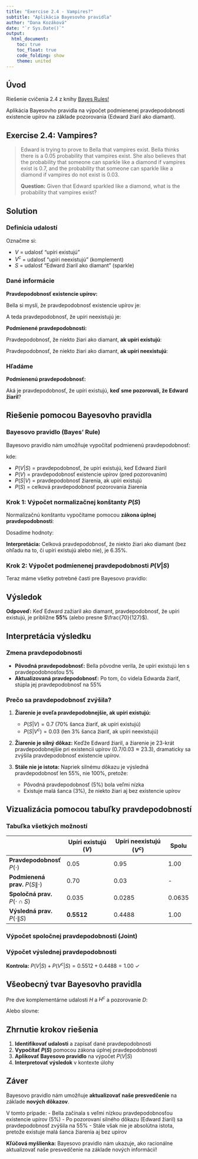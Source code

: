```yaml
---
title: "Exercise 2.4 - Vampires?"
subtitle: "Aplikácia Bayesovho pravidla"
author: "Dana Kozáková"
date: "`r Sys.Date()`"
output: 
  html_document:
    toc: true
    toc_float: true
    code_folding: show
    theme: united
---
```


## Úvod

Riešenie cvičenia 2.4 z knihy [Bayes Rules!](https://www.bayesrulesbook.com/chapter-2#exercises-1) 

Aplikácia Bayesovho pravidla na výpočet podmienenej pravdepodobnosti existencie upírov na základe pozorovania (Edward žiaril ako diamant).

## Exercise 2.4: Vampires?

> Edward is trying to prove to Bella that vampires exist. Bella thinks there is a 0.05 probability that vampires exist. She also believes that the probability that someone can sparkle like a diamond if vampires exist is 0.7, and the probability that someone can sparkle like a diamond if vampires do not exist is 0.03.
>
> **Question:** Given that Edward sparkled like a diamond, what is the probability that vampires exist?

## Solution

### Definícia udalostí

Označme si:

- $V$ = udalosť "upíri existujú"
- $V^c$ = udalosť "upíri neexistujú" (komplement)
- $S$ = udalosť "Edward žiaril ako diamant" (sparkle)

### Dané informácie

**Pravdepodobnosť existencie upírov:**

Bella si myslí, že pravdepodobnosť existencie upírov je:

\begin{equation}
P(V) = 0.05
\end{equation}

A teda pravdepodobnosť, že upíri neexistujú je:

\begin{equation}
P(V^c) = 1 - P(V) = 1 - 0.05 = 0.95
\end{equation}

**Podmienené pravdepodobnosti:**

Pravdepodobnosť, že niekto žiari ako diamant, **ak upíri existujú**:

\begin{equation}
P(S|V) = 0.7
\end{equation}

Pravdepodobnosť, že niekto žiari ako diamant, **ak upíri neexistujú**:

\begin{equation}
P(S|V^c) = 0.03
\end{equation}

### Hľadáme

**Podmienenú pravdepodobnosť:**

Aká je pravdepodobnosť, že upíri existujú, **keď sme pozorovali, že Edward žiaril**?

\begin{equation}
P(V|S) = \; ?
\end{equation}

## Riešenie pomocou Bayesovho pravidla

### Bayesovo pravidlo (Bayes' Rule)

Bayesovo pravidlo nám umožňuje vypočítať podmienenú pravdepodobnosť:

\begin{equation}
P(V|S) = \frac{P(V) \cdot P(S|V)}{P(S)}
\end{equation}

kde:

- $P(V|S)$ = pravdepodobnosť, že upíri existujú, keď Edward žiaril
- $P(V)$ = pravdepodobnosť existencie upírov (pred pozorovaním)
- $P(S|V)$ = pravdepodobnosť žiarenia, ak upíri existujú
- $P(S)$ = celková pravdepodobnosť pozorovania žiarenia

### Krok 1: Výpočet normalizačnej konštanty $P(S)$

Normalizačnú konštantu vypočítame pomocou **zákona úplnej pravdepodobnosti**:

\begin{equation}
P(S) = P(S|V) \cdot P(V) + P(S|V^c) \cdot P(V^c)
\end{equation}

Dosadíme hodnoty:

\begin{align}
P(S) &= P(S|V) \cdot P(V) + P(S|V^c) \cdot P(V^c) \\
&= 0.7 \times 0.05 + 0.03 \times 0.95 \\
&= 0.035 + 0.0285 \\
&= 0.0635
\end{align}

**Interpretácia:** Celková pravdepodobnosť, že niekto žiari ako diamant (bez ohľadu na to, či upíri existujú alebo nie), je 6.35%.

### Krok 2: Výpočet podmienenej pravdepodobnosti $P(V|S)$

Teraz máme všetky potrebné časti pre Bayesovo pravidlo:

\begin{align}
P(V|S) &= \frac{P(V) \cdot P(S|V)}{P(S)} \\
&= \frac{0.05 \times 0.7}{0.0635} \\
&= \frac{0.035}{0.0635} \\
&= \frac{35}{63.5} \\
&= \frac{70}{127} \\
&\approx 0.5512
\end{align}

## Výsledok

\begin{equation}
\boxed{P(V|S) \approx 0.55 \text{ alebo } 55\%}
\end{equation}

**Odpoveď:** Keď Edward zažiaril ako diamant, pravdepodobnosť, že upíri existujú, je približne **55%** (alebo presne $\frac{70}{127}$).

## Interpretácia výsledku

### Zmena pravdepodobnosti

- **Pôvodná pravdepodobnosť:** Bella pôvodne verila, že upíri existujú len s pravdepodobnosťou 5%
- **Aktualizovaná pravdepodobnosť:** Po tom, čo videla Edwarda žiariť, stúpla jej pravdepodobnosť na 55%

### Prečo sa pravdepodobnosť zvýšila?

1. **Žiarenie je oveľa pravdepodobnejšie, ak upíri existujú:**
   - $P(S|V) = 0.7$ (70% šanca žiariť, ak upíri existujú)
   - $P(S|V^c) = 0.03$ (len 3% šanca žiariť, ak upíri neexistujú)

2. **Žiarenie je silný dôkaz:** Keďže Edward žiaril, a žiarenie je 23-krát pravdepodobnejšie pri existencii upírov ($0.7/0.03 \approx 23.3$), dramaticky sa zvýšila pravdepodobnosť existencie upírov.

3. **Stále nie je istota:** Napriek silnému dôkazu je výsledná pravdepodobnosť len 55%, nie 100%, pretože:
   - Pôvodná pravdepodobnosť (5%) bola veľmi nízka
   - Existuje malá šanca (3%), že niekto žiari aj bez existencie upírov

## Vizualizácia pomocou tabuľky pravdepodobností

### Tabuľka všetkých možností

|                    | **Upíri existujú ($V$)** | **Upíri neexistujú ($V^c$)** | **Spolu** |
|-------------------|--------------------------|------------------------------|-----------|
| **Pravdepodobnosť** $P(\cdot)$        | 0.05                     | 0.95                         | 1.00      |
| **Podmienená prav.** $P(S\|\cdot)$ | 0.70                     | 0.03                         | -         |
| **Spoločná prav.** $P(\cdot \cap S)$ | 0.035                    | 0.0285                       | 0.0635    |
| **Výsledná prav.** $P(\cdot\|S)$  | **0.5512**               | 0.4488                       | 1.00      |

### Výpočet spoločnej pravdepodobnosti (Joint)

\begin{align}
P(V \cap S) &= P(V) \cdot P(S|V) = 0.05 \times 0.70 = 0.035 \\
P(V^c \cap S) &= P(V^c) \cdot P(S|V^c) = 0.95 \times 0.03 = 0.0285
\end{align}

### Výpočet výslednej pravdepodobnosti

\begin{align}
P(V|S) &= \frac{P(V \cap S)}{P(S)} = \frac{0.035}{0.0635} \approx 0.5512 \\
P(V^c|S) &= \frac{P(V^c \cap S)}{P(S)} = \frac{0.0285}{0.0635} \approx 0.4488
\end{align}

**Kontrola:** $P(V|S) + P(V^c|S) = 0.5512 + 0.4488 = 1.00$ ✓

## Všeobecný tvar Bayesovho pravidla

Pre dve komplementárne udalosti $H$ a $H^c$ a pozorovanie $D$:

\begin{equation}
P(H|D) = \frac{P(H) \cdot P(D|H)}{P(H) \cdot P(D|H) + P(H^c) \cdot P(D|H^c)}
\end{equation}

Alebo slovne:

\begin{equation}
\text{P(hypotéza | dáta)} = \frac{\text{P(hypotéza)} \times \text{P(dáta | hypotéza)}}{\text{P(dáta)}}
\end{equation}

## Zhrnutie krokov riešenia

1. **Identifikovať udalosti** a zapísať dané pravdepodobnosti
2. **Vypočítať $P(S)$** pomocou zákona úplnej pravdepodobnosti
3. **Aplikovať Bayesovo pravidlo** na výpočet $P(V|S)$
4. **Interpretovať výsledok** v kontexte úlohy

## Záver

Bayesovo pravidlo nám umožňuje **aktualizovať naše presvedčenie** na základe **nových dôkazov**.

V tomto prípade:
- Bella začínala s veľmi nízkou pravdepodobnosťou existencie upírov (5%)
- Po pozorovaní silného dôkazu (Edward žiaril) sa pravdepodobnosť zvýšila na 55%
- Stále však nie je absolútna istota, pretože existuje malá šanca žiarenia aj bez upírov

**Kľúčová myšlienka:** Bayesovo pravidlo nám ukazuje, ako racionálne aktualizovať naše presvedčenie na základe nových informácií!

